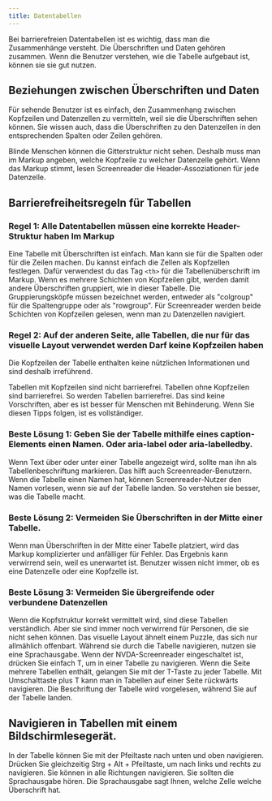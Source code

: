 ```yaml
---
title: Datentabellen
---
```



Bei barrierefreien Datentabellen ist es wichtig, dass man die Zusammenhänge versteht. Die Überschriften und Daten gehören zusammen.
Wenn die Benutzer verstehen, wie die Tabelle aufgebaut ist, können sie sie gut nutzen.

## Beziehungen zwischen Überschriften und Daten

Für sehende Benutzer ist es einfach, den Zusammenhang zwischen Kopfzeilen und Datenzellen zu vermitteln, weil sie die Überschriften
sehen können. Sie wissen auch, dass die Überschriften zu den Datenzellen in den entsprechenden Spalten oder Zeilen gehören.

Blinde Menschen können die Gitterstruktur nicht sehen. Deshalb muss man im Markup angeben, welche Kopfzeile zu welcher Datenzelle
gehört. Wenn das Markup stimmt, lesen Screenreader die Header-Assoziationen für jede Datenzelle.

## Barrierefreiheitsregeln für Tabellen

### Regel 1: Alle Datentabellen müssen eine korrekte Header-Struktur haben Im Markup

Eine Tabelle mit Überschriften ist einfach. Man kann sie für die Spalten oder für die Zeilen machen. Du kannst einfach die Zellen
als Kopfzellen festlegen. Dafür verwendest du das Tag `<th>` für die Tabellenüberschrift im Markup. Wenn es mehrere Schichten von
Kopfzeilen gibt, werden damit andere Überschriften gruppiert, wie in dieser Tabelle. Die Gruppierungsköpfe müssen bezeichnet werden,
entweder als "colgroup" für die Spaltengruppe oder als "rowgroup". Für Screenreader werden beide Schichten von Kopfzeilen gelesen,
wenn man zu Datenzellen navigiert.

### Regel 2: Auf der anderen Seite, alle Tabellen, die nur für das visuelle Layout verwendet werden Darf keine Kopfzeilen haben

Die Kopfzeilen der Tabelle enthalten keine nützlichen Informationen und sind deshalb irreführend.

<Aside title="Hinweis">
    Tabellen mit Kopfzeilen sind nicht barrierefrei. Tabellen ohne Kopfzeilen sind barrierefrei. So werden Tabellen barrierefrei. Das
    sind keine Vorschriften, aber es ist besser für Menschen mit Behinderung. Wenn Sie diesen Tipps folgen, ist es vollständiger.
</Aside>

### Beste Lösung 1: Geben Sie der Tabelle mithilfe eines caption-Elements einen Namen. Oder aria-label oder aria-labelledby.

Wenn Text über oder unter einer Tabelle angezeigt wird, sollte man ihn als Tabellenbeschriftung markieren. Das hilft auch
Screenreader-Benutzern. Wenn die Tabelle einen Namen hat, können Screenreader-Nutzer den Namen vorlesen, wenn sie auf der Tabelle
landen. So verstehen sie besser, was die Tabelle macht.

### Beste Lösung 2: Vermeiden Sie Überschriften in der Mitte einer Tabelle.

Wenn man Überschriften in der Mitte einer Tabelle platziert, wird das Markup komplizierter und anfälliger für Fehler. Das Ergebnis
kann verwirrend sein, weil es unerwartet ist. Benutzer wissen nicht immer, ob es eine Datenzelle oder eine Kopfzelle ist.

### Beste Lösung 3: Vermeiden Sie übergreifende oder verbundene Datenzellen

Wenn die Kopfstruktur korrekt vermittelt wird, sind diese Tabellen verständlich. Aber sie sind immer noch verwirrend für Personen,
die sie nicht sehen können. Das visuelle Layout ähnelt einem Puzzle, das sich nur allmählich offenbart. Während sie durch die
Tabelle navigieren, nutzen sie eine Sprachausgabe. Wenn der NVDA-Screenreader eingeschaltet ist, drücken Sie einfach T, um in einer
Tabelle zu navigieren. Wenn die Seite mehrere Tabellen enthält, gelangen Sie mit der T-Taste zu jeder Tabelle. Mit Umschalttaste
plus T kann man in Tabellen auf einer Seite rückwärts navigieren. Die Beschriftung der Tabelle wird vorgelesen, während Sie auf der
Tabelle landen.

## Navigieren in Tabellen mit einem Bildschirmlesegerät.

In der Tabelle können Sie mit der Pfeiltaste nach unten und oben navigieren. Drücken Sie gleichzeitig Strg + Alt + Pfeiltaste, um
nach links und rechts zu navigieren. Sie können in alle Richtungen navigieren. Sie sollten die Sprachausgabe hören. Die Sprachausgabe
sagt Ihnen, welche Zelle welche Überschrift hat.
